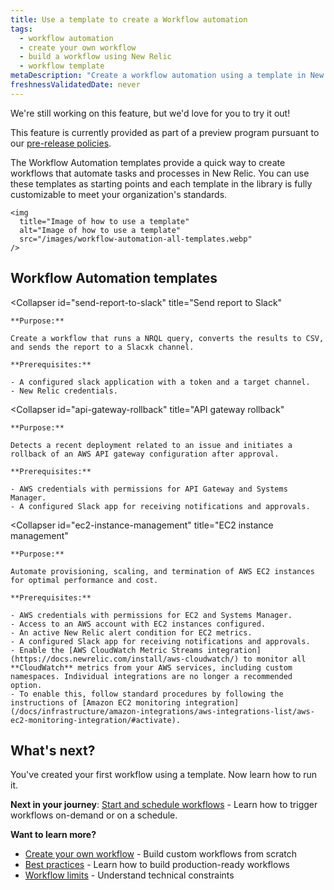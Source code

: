 ```yaml
---
title: Use a template to create a Workflow automation
tags:
  - workflow automation
  - create your own workflow
  - build a workflow using New Relic
  - workflow template
metaDescription: "Create a workflow automation using a template in New Relic"
freshnessValidatedDate: never
---
```


<Callout title="preview">
  We're still working on this feature, but we'd love for you to try it out!

  This feature is currently provided as part of a preview program pursuant to our [pre-release policies](/docs/licenses/license-information/referenced-policies/new-relic-pre-release-policy).
</Callout>

The Workflow Automation templates provide a quick way to create workflows that automate tasks and processes in New Relic. You can use these templates as starting points and each template in the library is fully customizable to meet your organization's standards.

    <img
      title="Image of how to use a template"
      alt="Image of how to use a template"
      src="/images/workflow-automation-all-templates.webp"
    />

## Workflow Automation templates

<CollapserGroup>

  <Collapser
    id="send-report-to-slack"
    title="Send report to Slack"
  >

    **Purpose:**

    Create a workflow that runs a NRQL query, converts the results to CSV, and sends the report to a Slacxk channel.

    **Prerequisites:**

    - A configured slack application with a token and a target channel.
    - New Relic credentials.

  </Collapser>

  <Collapser
    id="api-gateway-rollback"
    title="API gateway rollback"
  >
    **Purpose:**

    Detects a recent deployment related to an issue and initiates a rollback of an AWS API gateway configuration after approval.

    **Prerequisites:**

    - AWS credentials with permissions for API Gateway and Systems Manager.
    - A configured Slack app for receiving notifications and approvals.

  </Collapser>

  <Collapser
    id="ec2-instance-management"
    title="EC2 instance management"
  >
    **Purpose:**

    Automate provisioning, scaling, and termination of AWS EC2 instances for optimal performance and cost.

    **Prerequisites:**

    - AWS credentials with permissions for EC2 and Systems Manager.
    - Access to an AWS account with EC2 instances configured.
    - An active New Relic alert condition for EC2 metrics.
    - A configured Slack app for receiving notifications and approvals.
    - Enable the [AWS CloudWatch Metric Streams integration](https://docs.newrelic.com/install/aws-cloudwatch/) to monitor all **CloudWatch** metrics from your AWS services, including custom namespaces. Individual integrations are no longer a recommended option.
    - To enable this, follow standard procedures by following the instructions of [Amazon EC2 monitoring integration](/docs/infrastructure/amazon-integrations/aws-integrations-list/aws-ec2-monitoring-integration/#activate).
  </Collapser>
</CollapserGroup>


## What's next?

You've created your first workflow using a template. Now learn how to run it.

**Next in your journey**: [Start and schedule workflows](/docs/workflow-automation/create-a-workflow-automation/start-schedule) - Learn how to trigger workflows on-demand or on a schedule.

**Want to learn more?**
- [Create your own workflow](/docs/workflow-automation/create-a-workflow-automation/create-your-own) - Build custom workflows from scratch
- [Best practices](/docs/workflow-automation/limitations-and-faq/workflow-best-practices) - Learn how to build production-ready workflows
- [Workflow limits](/docs/workflow-automation/limitations-and-faq/workflow-limits) - Understand technical constraints
